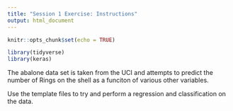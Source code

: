 ```yaml
---
title: "Session 1 Exercise: Instructions"
output: html_document
---
```


```r
knitr::opts_chunk$set(echo = TRUE)

library(tidyverse)
library(keras)
```

The abalone data set is taken from the UCI and attempts to predict the number of Rings on the shell as a funciton of various other variables.

Use the template files to try and perform a regression and classification on the data.
